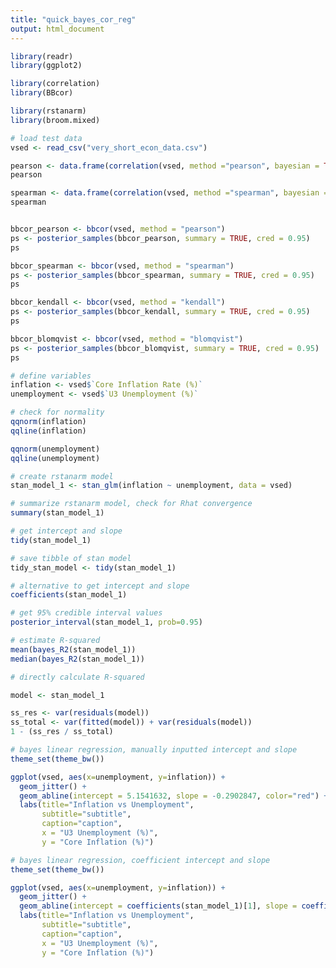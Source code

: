 ---
title: "quick_bayes_cor_reg"
output: html_document
---

```{r}
library(readr)
library(ggplot2)

library(correlation)
library(BBcor)

library(rstanarm)
library(broom.mixed)

```

```{r}
# load test data
vsed <- read_csv("very_short_econ_data.csv")
```

```{r}
pearson <- data.frame(correlation(vsed, method ="pearson", bayesian = TRUE, ci = 0.95))
pearson
```

```{r}
spearman <- data.frame(correlation(vsed, method ="spearman", bayesian = TRUE, ci = 0.95))
spearman
```

```{r}

```

```{r}
bbcor_pearson <- bbcor(vsed, method = "pearson")
ps <- posterior_samples(bbcor_pearson, summary = TRUE, cred = 0.95)
ps
```

```{r}
bbcor_spearman <- bbcor(vsed, method = "spearman")
ps <- posterior_samples(bbcor_spearman, summary = TRUE, cred = 0.95)
ps
```

```{r}
bbcor_kendall <- bbcor(vsed, method = "kendall")
ps <- posterior_samples(bbcor_kendall, summary = TRUE, cred = 0.95)
ps
```

```{r}
bbcor_blomqvist <- bbcor(vsed, method = "blomqvist")
ps <- posterior_samples(bbcor_blomqvist, summary = TRUE, cred = 0.95)
ps
```

```{r}
# define variables
inflation <- vsed$`Core Inflation Rate (%)`
unemployment <- vsed$`U3 Unemployment (%)`
```

```{r}
# check for normality
qqnorm(inflation)
qqline(inflation)

qqnorm(unemployment)
qqline(unemployment)
```

```{r}
# create rstanarm model
stan_model_1 <- stan_glm(inflation ~ unemployment, data = vsed)
```

```{r}
# summarize rstanarm model, check for Rhat convergence
summary(stan_model_1)
```

```{r}
# get intercept and slope
tidy(stan_model_1)
```

```{r}
# save tibble of stan model
tidy_stan_model <- tidy(stan_model_1)
```

```{r}
# alternative to get intercept and slope
coefficients(stan_model_1)
```

```{r}
# get 95% credible interval values
posterior_interval(stan_model_1, prob=0.95)
```

```{r}
# estimate R-squared
mean(bayes_R2(stan_model_1))
median(bayes_R2(stan_model_1))
```

```{r}
# directly calculate R-squared

model <- stan_model_1

ss_res <- var(residuals(model))
ss_total <- var(fitted(model)) + var(residuals(model))
1 - (ss_res / ss_total)

```

```{r}
# bayes linear regression, manually inputted intercept and slope
theme_set(theme_bw())

ggplot(vsed, aes(x=unemployment, y=inflation)) +
  geom_jitter() +
  geom_abline(intercept = 5.1541632, slope = -0.2902847, color="red") +
  labs(title="Inflation vs Unemployment", 
       subtitle="subtitle", 
       caption="caption", 
       x = "U3 Unemployment (%)",
       y = "Core Inflation (%)")
```

```{r}
# bayes linear regression, coefficient intercept and slope
theme_set(theme_bw())

ggplot(vsed, aes(x=unemployment, y=inflation)) +
  geom_jitter() +
  geom_abline(intercept = coefficients(stan_model_1)[1], slope = coefficients(stan_model_1)[2], color="red") +
  labs(title="Inflation vs Unemployment", 
       subtitle="subtitle", 
       caption="caption", 
       x = "U3 Unemployment (%)",
       y = "Core Inflation (%)")
```

